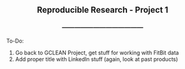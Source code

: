 <center> <h2>Reproducible Research - Project 1</h2> </center>
<center> <h3>---------------------------------------</h3> </center>

To-Do:

1. Go back to GCLEAN Project, get stuff for working with FitBit data
2. Add proper title with LinkedIn stuff (again, look at past products)


